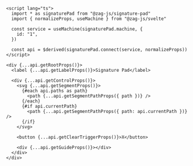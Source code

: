 ```svelte
<script lang="ts">
  import * as signaturePad from "@zag-js/signature-pad"
  import { normalizeProps, useMachine } from "@zag-js/svelte"

  const service = useMachine(signaturePad.machine, {
    id: "1",
  })

  const api = $derived(signaturePad.connect(service, normalizeProps))
</script>

<div {...api.getRootProps()}>
  <label {...api.getLabelProps()}>Signature Pad</label>

  <div {...api.getControlProps()}>
    <svg {...api.getSegmentProps()}>
      {#each api.paths as path}
        <path {...api.getSegmentPathProps({ path })} />
      {/each}
      {#if api.currentPath}
        <path {...api.getSegmentPathProps({ path: api.currentPath })} />
      {/if}
    </svg>

    <button {...api.getClearTriggerProps()}>X</button>

    <div {...api.getGuideProps()}></div>
  </div>
</div>
```
